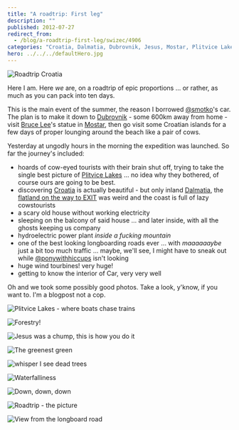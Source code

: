 ```yaml
---
title: "A roadtrip: First leg"
description: ""
published: 2012-07-27
redirect_from:
  - /blog/a-roadtrip-first-leg/swizec/4906
categories: "Croatia, Dalmatia, Dubrovnik, Jesus, Mostar, Plitvice Lakes National Park, Roadtrip, Travel + Events"
hero: ../../../defaultHero.jpg
---
```


![Roadtrip Croatia](https://swizec.com/wp-content/uploads/2012/07/photo-43-1024x764.jpg)

Here I am. Here _we_ are, on a roadtrip of epic proportions ... or rather, as much as you can pack into ten days.

This is the main event of the summer, the reason I borrowed [@smotko](http://twitter.com/smotko)'s car. The plan is to make it down to [Dubrovnik](http://whc.unesco.org/en/list/95 "Old City of Dubrovnik") - some 600km away from home - visit [Bruce Lee](http://www.bruceleefoundation.com/ "Bruce Lee")'s statue in [Mostar](<http://maps.google.com/maps?ll=43.3333333333,17.8&spn=0.1,0.1&q=43.3333333333,17.8 (Mostar)&t=h> "Mostar"), then go visit some Croatian islands for a few days of proper lounging around the beach like a pair of cows.

Yesterday at ungodly hours in the morning the expedition was launched. So far the journey's included:

- hoards of cow-eyed tourists with their brain shut off, trying to take the single best picture of [Plitvice Lakes](http://whc.unesco.org/en/list/98 "Plitvice Lakes National Park") ... no idea why they bothered, of course ours are going to be best.
- discovering [Croatia](<http://maps.google.com/maps?ll=45.8,16.0&spn=10.0,10.0&q=45.8,16.0 (Croatia)&t=h> "Croatia") is actually beautiful - but only inland [Dalmatia](http://en.wikipedia.org/wiki/Dalmatia "Dalmatia"), the [flatland on the way to EXIT](https://swizec.com/blog/geek-at-a-music-festival-day-1/ "Geek at a music festival: Day 1") was weird and the coast is full of lazy cowstourists
- a scary old house without working electricity
- sleeping on the balcony of said house ... and later inside, with all the ghosts keeping us company
- hydroelectric power plant _inside a fucking mountain_
- one of the best looking longboarding roads ever ... with _maaaaaaybe_ just a bit too much traffic ... maybe, we'll see, I might have to sneak out while [@ponywithhiccups](http://twitter.com/ponywithhiccups) isn't looking
- huge wind tourbines! very huge!
- getting to know the interior of Car, very very well

Oh and we took some possibly good photos. Take a look, y'know, if you want to. I'm a blogpost not a cop.

![Plitvice Lakes - where boats chase trains](https://swizec.com/wp-content/uploads/2012/07/IMG_20120726_183936.jpeg)

![Forestry!](https://swizec.com/wp-content/uploads/2012/07/IMG_1452-768x1024.jpg)

![Jesus was a chump, this is how you do it](https://swizec.com/wp-content/uploads/2012/07/IMG_1438-768x1024.jpg)

![The greenest green](https://swizec.com/wp-content/uploads/2012/07/photo-13-e1343393002368.jpeg?1d5d3d)

![*whisper* I see dead trees](https://swizec.com/wp-content/uploads/2012/07/photo-23-1024x764.jpg)

![Waterfalliness](https://swizec.com/wp-content/uploads/2012/07/IMG_1559-768x1024.jpg)

![Down, down, down](https://swizec.com/wp-content/uploads/2012/07/IMG_1565-1024x768.jpg)

![Roadtrip - the picture](https://swizec.com/wp-content/uploads/2012/07/IMG_1646-1024x768.jpg)

![View from the longboard road](https://swizec.com/wp-content/uploads/2012/07/photo-52-1024x764.jpg)